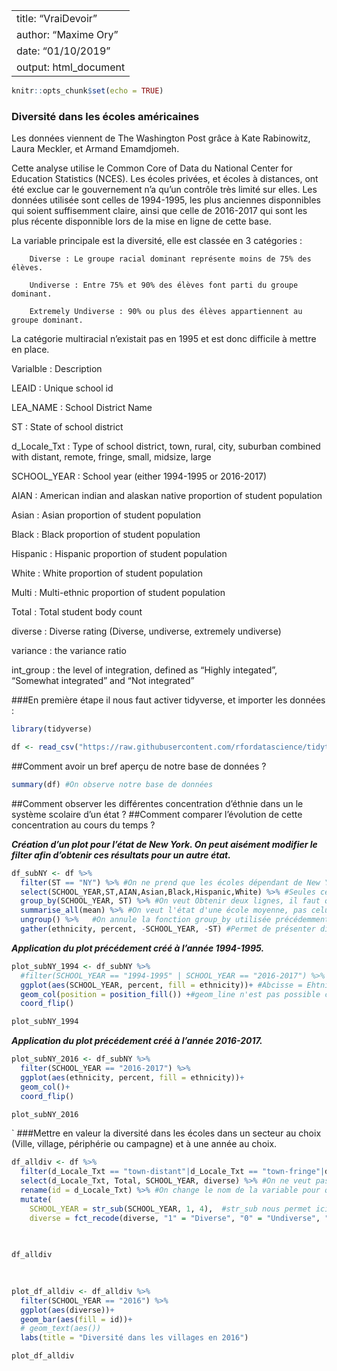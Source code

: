  
---
title: "VraiDevoir"
author: "Maxime Ory"
date: "01/10/2019"
output: html_document
---

```r
knitr::opts_chunk$set(echo = TRUE)
```



### Diversité dans les écoles américaines

Les données viennent de The Washington Post grâce à Kate Rabinowitz, Laura Meckler, et Armand Emamdjomeh.

Cette analyse utilise le Common Core of Data du National Center for Education Statistics (NCES). Les écoles privées, et écoles à distances, ont été exclue car le gouvernement n'a qu'un contrôle très limité sur elles.
Les données utilisée sont celles de 1994-1995, les plus anciennes disponnibles qui soient suffisemment claire, ainsi que celle de 2016-2017 qui sont les plus récente disponnible lors de la mise en ligne de cette base.

La variable principale est la diversité, elle est classée en 3 catégories : 

        Diverse : Le groupe racial dominant représente moins de 75% des élèves.
        
        Undiverse : Entre 75% et 90% des élèves font parti du groupe dominant.
        
        Extremely Undiverse : 90% ou plus des élèves appartiennent au groupe dominant.

La catégorie multiracial n'existait pas en 1995 et est donc difficile à mettre en place.

Varialble : Description

LEAID : Unique school id

LEA_NAME : School District Name

ST : State of school district

d_Locale_Txt : Type of school district, town, rural, city, suburban combined with distant, remote, fringe, small, midsize, large

SCHOOL_YEAR : School year (either 1994-1995 or 2016-2017)

AIAN : American indian and alaskan native proportion of student population

Asian : Asian proportion of student population

Black : Black proportion of student population

Hispanic : Hispanic proportion of student population

White : White proportion of student population

Multi : Multi-ethnic proportion of student population

Total : Total student body count

diverse : Diverse rating (Diverse, undiverse, extremely undiverse)

variance :  the variance ratio

int_group : the level of integration, defined as "Highly integated", "Somewhat integrated" and "Not integrated"






###En première étape il nous faut activer tidyverse, et importer les données :

```r
library(tidyverse)

df <- read_csv("https://raw.githubusercontent.com/rfordatascience/tidytuesday/master/data/2019/2019-09-24/school_diversity.csv") #On place les données dans df.
```

##Comment avoir un bref aperçu de notre base de données ?

```r
summary(df) #On observe notre base de données
```



##Comment observer les différentes concentration d'éthnie dans un le système scolaire d'un état ?
##Comment comparer l'évolution de cette concentration au cours du temps ?

***Création d'un plot pour l'état de New York. On peut aisément modifier le filter afin d'obtenir ces résultats pour un autre état.***


```r
df_subNY <- df %>% 
  filter(ST == "NY") %>% #On ne prend que les écoles dépendant de New York.
  select(SCHOOL_YEAR,ST,AIAN,Asian,Black,Hispanic,White) %>% #Seules certaines variables nous intéressent.
  group_by(SCHOOL_YEAR, ST) %>% #On veut Obtenir deux lignes, il faut que nos résultats dépendent de l'année, et de la zone des écoles.
  summarise_all(mean) %>% #On veut l'état d'une école moyenne, pas celui de chacune des écoles de NY.
  ungroup() %>%   #On annule la fonction group_by utilisée précédemment.
  gather(ethnicity, percent, -SCHOOL_YEAR, -ST) #Permet de présenter différement, on aura une ligne par Ethnie et par année, mettant ainsi en valeur l'évolution des pourcentages par années.
```


***Application du plot précédement créé à l'année 1994-1995.***


```r
plot_subNY_1994 <- df_subNY %>% 
  #filter(SCHOOL_YEAR == "1994-1995" | SCHOOL_YEAR == "2016-2017") %>% #On séléctionne l'année qu'on veut observer
  ggplot(aes(SCHOOL_YEAR, percent, fill = ethnicity))+ #Abcisse = Ehtnie, Ordonnée = Pourcentage de l'éthnie dans l'école moyenne de NY. Fill : Permet de mettre en valeur l'éthnie. (sinon tout noir.)
  geom_col(position = position_fill()) +#geom_line n'est pas possible car on a qu'une seule observation.
  coord_flip()

plot_subNY_1994
```


***Application du plot précédement créé à l'année 2016-2017.***


```r
plot_subNY_2016 <- df_subNY %>% 
  filter(SCHOOL_YEAR == "2016-2017") %>% 
  ggplot(aes(ethnicity, percent, fill = ethnicity))+
  geom_col()+
  coord_flip()

plot_subNY_2016
```


`
###Mettre en valeur la diversité dans les écoles dans un secteur au choix (Ville, village, périphérie ou campagne) et à une année au choix.




```r
df_alldiv <- df %>%
  filter(d_Locale_Txt == "town-distant"|d_Locale_Txt == "town-fringe"|d_Locale_Txt =="town-remote") %>% #Ici on ne veut prendre que les écoles de villages.
  select(d_Locale_Txt, Total, SCHOOL_YEAR, diverse) %>% #On ne veut pas toutes les variables.
  rename(id = d_Locale_Txt) %>% #On change le nom de la variable pour quelque chose de plus rapide.
  mutate(
    SCHOOL_YEAR = str_sub(SCHOOL_YEAR, 1, 4),  #str_sub nous permet ici de réduire la valeur "school_year" à 1994 au lieu de 1994-1995. On prend les éléments de 1 à 4 de la variable, à savoir : 1, 9, 9 et 4.
    diverse = fct_recode(diverse, "1" = "Diverse", "0" = "Undiverse", "-1" = "Extremely undiverse")) #fct_recode() permet de modifier le nom des paramètres de la variables.
  

  
df_alldiv
  
  


```

```r
plot_df_alldiv <- df_alldiv %>% 
  filter(SCHOOL_YEAR == "2016") %>% 
  ggplot(aes(diverse))+
  geom_bar(aes(fill = id))+
  # geom_text(aes())
  labs(title = "Diversité dans les villages en 2016")

plot_df_alldiv
```

